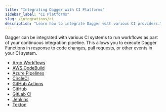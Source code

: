 ```yaml
---
title: "Integrating Dagger with CI Platforms"
sidebar_label: "CI Platforms"
slug: /integrations/ci
description: "Learn how to integrate Dagger with various CI providers."
---
```


Dagger can be integrated with various CI systems to run workflows as part of your continuous integration pipeline. This allows you to execute Dagger Functions in response to code changes, pull requests, or other events in your CI system.

- [Argo Workflows](./argo-workflows.mdx)
- [AWS CodeBuild](./aws-codebuild.mdx)
- [Azure Pipelines](./azure-pipelines.mdx)
- [CircleCI](./circleci.mdx)
- [GitHub Actions](./github-actions.mdx)
- [GitHub](./github.mdx)
- [GitLab CI](./gitlab.mdx)
- [Jenkins](./jenkins.mdx)
- [Tekton](./tekton.mdx)
